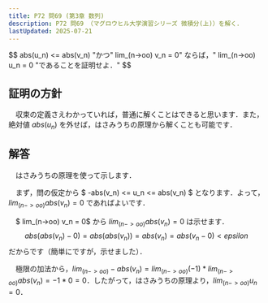 ```yaml
---
title: P72 問69 (第3章 数列)
description: P72 問69 （マグロウヒル大学演習シリーズ 微積分(上)）を解く．
lastUpdated: 2025-07-21
---
```


<Card title="問69">
$$
abs(u_n) <= abs(v_n) "かつ" lim_(n->oo) v_n = 0" ならば，" lim_(n->oo) u_n = 0 "であることを証明せよ．"
$$
</Card>


## 証明の方針
　収束の定義さえわかっていれば，普通に解くことはできると思います．また，絶対値 $abs(u_n)$ を外せば，はさみうちの原理から解くことも可能です．

## 解答
　はさみうちの原理を使って示します．

　まず，問の仮定から $ -abs(v_n) <= u_n <= abs(v_n) $ となります．よって，$lim_(n->oo) abs(v_n) = 0$ であればよいです．

　$ lim_(n->oo) v_n = 0$ から $lim_(n->oo) abs(v_n) = 0$ は示せます．
$$
abs(abs(v_n) -0) = abs(abs(v_n)) = abs(v_n) = abs(v_n -0) < epsilon
$$
だからです（簡単にですが，示せました）．

　極限の加法から，$lim_(n->oo) -abs(v_n) = lim_(n->oo) (-1)*lim_(n->oo) abs(v_n) = -1 * 0 = 0$．したがって，はさみうちの原理より，$lim_(n->oo) u_n = 0$．